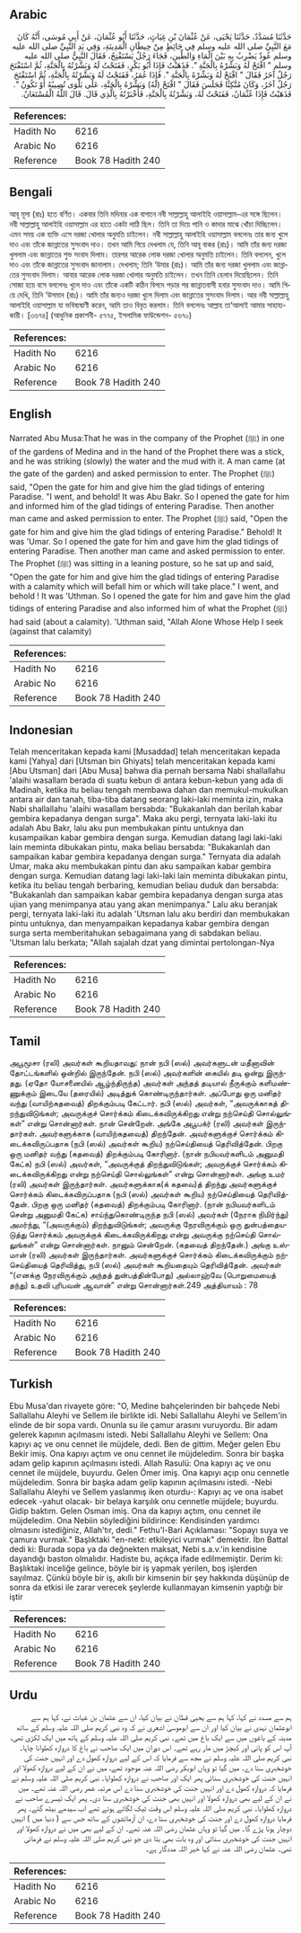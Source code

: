 ## Arabic


<div dir="rtl" lang="ar" style={{fontSize:'larger',backgroundColor:'#f8f9fa',padding:20}}>
حَدَّثَنَا مُسَدَّدٌ، حَدَّثَنَا يَحْيَى، عَنْ عُثْمَانَ بْنِ غِيَاثٍ، حَدَّثَنَا أَبُو عُثْمَانَ، عَنْ أَبِي مُوسَى، أَنَّهُ كَانَ مَعَ النَّبِيِّ صلى الله عليه وسلم فِي حَائِطٍ مِنْ حِيطَانِ الْمَدِينَةِ، وَفِي يَدِ النَّبِيِّ صلى الله عليه وسلم عُودٌ يَضْرِبُ بِهِ بَيْنَ الْمَاءِ وَالطِّينِ، فَجَاءَ رَجُلٌ يَسْتَفْتِحُ، فَقَالَ النَّبِيُّ صلى الله عليه وسلم ‏"‏ افْتَحْ لَهُ وَبَشِّرْهُ بِالْجَنَّةِ ‏"‏‏.‏ فَذَهَبْتُ فَإِذَا أَبُو بَكْرٍ، فَفَتَحْتُ لَهُ وَبَشَّرْتُهُ بِالْجَنَّةِ، ثُمَّ اسْتَفْتَحَ رَجُلٌ آخَرُ فَقَالَ ‏"‏ افْتَحْ لَهُ وَبَشِّرْهُ بِالْجَنَّةِ ‏"‏‏.‏ فَإِذَا عُمَرُ، فَفَتَحْتُ لَهُ وَبَشَّرْتُهُ بِالْجَنَّةِ، ثُمَّ اسْتَفْتَحَ رَجُلٌ آخَرُ، وَكَانَ مُتَّكِئًا فَجَلَسَ فَقَالَ ‏"‏ افْتَحْ ‏(‏لَهُ‏)‏ وَبَشِّرْهُ بِالْجَنَّةِ، عَلَى بَلْوَى تُصِيبُهُ أَوْ تَكُونُ ‏"‏‏.‏ فَذَهَبْتُ فَإِذَا عُثْمَانُ، فَفَتَحْتُ لَهُ، وَبَشَّرْتُهُ بِالْجَنَّةِ، فَأَخْبَرْتُهُ بِالَّذِي قَالَ‏.‏ قَالَ اللَّهُ الْمُسْتَعَانُ‏.‏
</div>
<div style={{backgroundColor:'#f8f9fa',padding:20, marginBottom: 10}}><table> <thead> <tr> <th>References:</th> <th></th> </tr> </thead> <tbody><tr><td>Hadith No</td><td>6216</td></tr><tr><td>Arabic No</td><td>6216</td></tr><tr><td>Reference</td><td>Book 78 Hadith 240</td></tr></tbody></table></div>

## Bengali


<div dir="ltr" lang="bn" style={{fontSize:'larger',backgroundColor:'#f8f9fa',padding:20}}>
আবূ মূসা (রাঃ) হতে বর্ণিত। একবার তিনি মদিনার এক বাগানে নবী সাল্লাল্লাহু আলাইহি ওয়াসাল্লাম-এর সঙ্গে ছিলেন। নবী সাল্লাল্লাহু আলাইহি ওয়াসাল্লাম এর হাতে একটা লাঠি ছিল। তিনি তা দিয়ে পানি ও কাদার মাঝে খোঁচা দিচ্ছিলেন। এমন সময় এক ব্যক্তি এসে দরজা খোলার অনুমতি চাইলেন। নবী সাল্লাল্লাহু আলাইহি ওয়াসাল্লাম বললেনঃ তার জন্য খুলে দাও এবং তাঁকে জান্নাতের সুসংবাদ দাও। তখন আমি গিয়ে দেখলাম যে, তিনি আবূ বাকর (রাঃ)। আমি তাঁর জন্য দরজা খুললাম এবং জান্নাতের শুভ সংবাদ দিলাম। তারপর আরেক লোক দরজা খোলার অনুমতি চাইলেন। তিনি বললেন, খুলে দাও এবং তাঁকে জান্নাতের সুসংবাদ জানালাম। দেখলাম; তিনি ‘উমার (রাঃ)। আমি তাঁর জন্য দরজা খুললাম এবং জান্নাতের সুসংবাদ দিলাম। আবার আরেক লোক দরজা খোলার অনুমতি চাইলেন। তখন তিনি হেলান দিয়েছিলেন। তিনি সোজা হয়ে বসে বললেনঃ খুলে দাও এবং তাঁকে একটি কঠিন বিপদে পড়ার পর জান্নাতবাসী হবার সুসংবাদ দাও। আমি গিয়ে দেখি, তিনি ‘উসমান (রাঃ)। আমি তাঁর জন্যও দরজা খুলে দিলাম এবং জান্নাতের সুসংবাদ দিলাম। আর নবী সাল্লাল্লাহু আলাইহি ওয়াসাল্লাম যা ভবিষ্যদ্বাণী করেন, আমি তাও বিবৃত করলাম। তিনি বললেনঃ আল্লাহ তা‘আলাই আমার সাহায্যকারী। [৩৬৭৪] (আধুনিক প্রকাশনী- ৫৭৭৫, ইসলামিক ফাউন্ডেশন- ৫৬৭০)
</div>
<div style={{backgroundColor:'#f8f9fa',padding:20, marginBottom: 10}}><table> <thead> <tr> <th>References:</th> <th></th> </tr> </thead> <tbody><tr><td>Hadith No</td><td>6216</td></tr><tr><td>Arabic No</td><td>6216</td></tr><tr><td>Reference</td><td>Book 78 Hadith 240</td></tr></tbody></table></div>

## English


<div dir="ltr" lang="en" style={{fontSize:'larger',backgroundColor:'#f8f9fa',padding:20}}>
Narrated Abu Musa:That he was in the company of the Prophet (ﷺ) in one of the gardens of Medina and in the hand of the Prophet there was a stick, and he was striking (slowly) the water and the mud with it. A man came (at the gate of the garden) and asked permission to enter. The Prophet (ﷺ) said, "Open the gate for him and give him the glad tidings of entering Paradise. "I went, and behold! It was Abu Bakr. So I opened the gate for him and informed him of the glad tidings of entering Paradise. Then another man came and asked permission to enter. The Prophet (ﷺ) said, "Open the gate for him and give him the glad tidings of entering Paradise." Behold! It was 'Umar. So I opened the gate for him and gave him the glad tidings of entering Paradise. Then another man came and asked permission to enter. The Prophet (ﷺ) was sitting in a leaning posture, so he sat up and said, "Open the gate for him and give him the glad tidings of entering Paradise with a calamity which will befall him or which will take place." I went, and behold ! It was 'Uthman. So I opened the gate for him and gave him the glad tidings of entering Paradise and also informed him of what the Prophet (ﷺ) had said (about a calamity). 'Uthman said, "Allah Alone Whose Help I seek (against that calamity)
</div>
<div style={{backgroundColor:'#f8f9fa',padding:20, marginBottom: 10}}><table> <thead> <tr> <th>References:</th> <th></th> </tr> </thead> <tbody><tr><td>Hadith No</td><td>6216</td></tr><tr><td>Arabic No</td><td>6216</td></tr><tr><td>Reference</td><td>Book 78 Hadith 240</td></tr></tbody></table></div>

## Indonesian


<div dir="ltr" lang="id" style={{fontSize:'larger',backgroundColor:'#f8f9fa',padding:20}}>
Telah menceritakan kepada kami [Musaddad] telah menceritakan kepada kami [Yahya] dari [Utsman bin Ghiyats] telah menceritakan kepada kami [Abu Utsman] dari [Abu Musa] bahwa dia pernah bersama Nabi shallallahu 'alaihi wasallam berada di suatu kebun di antara kebun-kebun yang ada di Madinah, ketika itu beliau tengah membawa dahan dan memukul-mukulkan antara air dan tanah, tiba-tiba datang seorang laki-laki meminta izin, maka Nabi shallallahu 'alaihi wasallam bersabda: "Bukakanlah dan berilah kabar gembira kepadanya dengan surga". Maka aku pergi, ternyata laki-laki itu adalah Abu Bakr, lalu aku pun membukakan pintu untuknya dan kusampaikan kabar gembira dengan surga. Kemudian datang lagi laki-laki lain meminta dibukakan pintu, maka beliau bersabda: "Bukakanlah dan sampaikan kabar gembira kepadanya dengan surga." Ternyata dia adalah Umar, maka aku membukakan pintu dan aku sampaikan kabar gembira dengan surga. Kemudian datang lagi laki-laki lain meminta dibukakan pintu, ketika itu beliau tengah berbaring, kemudian beliau duduk dan bersabda: "Bukakanlah dan sampaikan kabar gembira kepadanya dengan surga atas ujian yang menimpanya atau yang akan menimpanya." Lalu aku beranjak pergi, ternyata laki-laki itu adalah 'Utsman lalu aku berdiri dan membukakan pintu untuknya, dan menyampaikan kepadanya kabar gembira dengan surga serta memberitahukan sebagaimana yang di sabdakan beliau. 'Utsman lalu berkata; "Allah sajalah dzat yang dimintai pertolongan-Nya
</div>
<div style={{backgroundColor:'#f8f9fa',padding:20, marginBottom: 10}}><table> <thead> <tr> <th>References:</th> <th></th> </tr> </thead> <tbody><tr><td>Hadith No</td><td>6216</td></tr><tr><td>Arabic No</td><td>6216</td></tr><tr><td>Reference</td><td>Book 78 Hadith 240</td></tr></tbody></table></div>

## Tamil


<div dir="ltr" lang="ta" style={{fontSize:'larger',backgroundColor:'#f8f9fa',padding:20}}>
அபூமூசா (ரலி) அவர்கள் கூறியதாவது: நான் நபி (ஸல்) அவர்களுடன் மதீனாவின் தோட்டங்களில் ஒன்றில் இருந்தேன். நபி (ஸல்) அவர்களின் கையில் தடி ஒன்று இருந்தது. (ஏதோ யோசனையில் ஆழ்ந்திருந்த) அவர்கள் அந்தத் தடியால் நீருக்கும் களிமண்ணுக்கும் இடையே (தரையில்) அடித்துக் கொண்டிருந்தார்கள். அப்போது ஒரு மனிதர் வந்து (வாயிற்கதவைத்) திறக்கும்படி கேட்டார். நபி (ஸல்) அவர்கள், “அவருக்காகத் திறந்துவிடுங்கள்; அவருக்குச் சொர்க்கம் கிடைக்கவிருக்கிறது என்று நற்செய்தி சொல்லுங்கள்” என்று சொன்னார்கள். நான் சென்றேன். அங்கே அபூபக்ர் (ரலி) அவர்கள் இருந்தார்கள். அவர்களுக்காக (வாயிற்கதவைத்) திறந்தேன். அவர்களுக்குச் சொர்க்கம் கிடைக்கவிருப்பதாக (நபி (ஸல்) அவர்கள் கூறிய) நற்செய்தியைத் தெரிவித்தேன். பிறகு ஒரு மனிதர் வந்து (கதவைத்) திறக்கும்படி கோரினார். (நான் நபியவர்களிடம் அனுமதி கேட்க) நபி (ஸல்) அவர்கள், “அவருக்குத் திறந்துவிடுங்கள்; அவருக்குச் சொர்க்கம் கிடைக்கவிருக்கிறது என்று நற்செய்தி சொல்லுங்கள்” என்று சொன்னார்கள். அங்கு உமர் (ரலி) அவர்கள் இருந்தார்கள். அவர்களுக்காக(க் கதவை)த் திறந்து அவர்களுக்குச் சொர்க்கம் கிடைக்கவிருப்பதாக (நபி (ஸல்) அவர்கள் கூறிய) நற்செய்தியைத் தெரிவித்தேன். பிறகு ஒரு மனிதர் (கதவைத்) திறக்கும்படி கோரினார். (நான் நபியவர்களிடம் சென்று அனுமதி கேட்க) சாய்ந்துகொண்டிருந்த நபி (ஸல்) அவர்கள் (நேராக நிமிர்ந்து) அமர்ந்து, “(அவருக்கும்) திறந்துவிடுங்கள்; அவருக்கு நேரவிருக்கும் ஒரு துன்பத்தையடுத்து சொர்க்கம் அவருக்குக் கிடைக்கவிருக்கிறது என்று அவருக்கு நற்செய்தி சொல்லுங்கள்” என்று சொன்னார்கள். நானும் சென்றேன். (கதவைத் திறந்தேன்.) அங்கு உஸ்மான் (ரலி) அவர்கள் இருந்தார்கள். அவர்களுக்குச் சொர்க்கம் கிடைக்கவிருக்கும் நற்செய்தியைத் தெரிவித்து, நபி (ஸல்) அவர்கள் கூறியதையும் தெரிவித்தேன். அவர்கள் “(எனக்கு நேரவிருக்கும் அந்தத் துன்பத்தின்போது) அல்லாஹ்வே (பொறுமையைத் தந்து) உதவி புரிபவன் ஆவான்” என்று சொன்னார்கள்.249 அத்தியாயம் : 78
</div>
<div style={{backgroundColor:'#f8f9fa',padding:20, marginBottom: 10}}><table> <thead> <tr> <th>References:</th> <th></th> </tr> </thead> <tbody><tr><td>Hadith No</td><td>6216</td></tr><tr><td>Arabic No</td><td>6216</td></tr><tr><td>Reference</td><td>Book 78 Hadith 240</td></tr></tbody></table></div>

## Turkish


<div dir="ltr" lang="tr" style={{fontSize:'larger',backgroundColor:'#f8f9fa',padding:20}}>
Ebu Musa'dan rivayete göre: "O, Medine bahçelerinden bir bahçede Nebi Sallallahu Aleyhi ve Sellem ile birlikte idi. Nebi Sallallahu Aleyhi ve Sellem'in elinde de bir sopa vardı. Onunla su ile çamur arasını vuruyordu. Bir adam gelerek kapının açılmasını istedi. Nebi Sallallahu Aleyhi ve Sellem: Ona kapıyı aç ve onu cennet ile müjdele, dedi. Ben de gittim. Meğer gelen Ebu Bekir imiş. Ona kapıyı açtım ve onu cennet ile müjdeledim. Sonra bir başka adam gelip kapının açılmasını istedi. Allah Rasulü: Ona kapıyı aç ve onu cennet ile müjdele, buyurdu. Gelen Ömer imiş. Ona kapıyı açıp onu cennetle müjdeledim. Sonra bir başka adam gelip kapının açılmasını istedi. -Nebi Sallallahu Aleyhi ve Sellem yaslanmış iken oturdu-: Kapıyı aç ve ona isabet edecek -yahut olacak- bir belaya karşılık onu cennetle müjdele; buyurdu. Gidip baktım. Gelen Osman imiş. Ona da kapıyı açtım, onu cennet ile müjdeledim. Ona Nebiin söylediğini bildirince: Kendisinden yardımcı olmasını istediğiniz, Allah'tır, dedi." Fethu'l-Bari Açıklaması: "Sopayı suya ve çamura vurmak." Başlıktaki "en-nekt: etkileyici vurmak" demektir. İbn Battal dedi ki: Burada sopa ya da değnekten maksat, Nebi s.a.v.'in kendisine dayandığı baston olmalıdır. Hadiste bu, açıkça ifade edilmemiştir. Derim ki: Başlıktaki inceliğe gelince, böyle bir iş yapmak yerilen, boş işlerden sayılmaz. Çünkü böyle bir iş, akıllı bir kimsenin bir şey hakkında düşünüp de sonra da etkisi ile zarar verecek şeylerde kullanmayan kimsenin yaptığı bir iştir
</div>
<div style={{backgroundColor:'#f8f9fa',padding:20, marginBottom: 10}}><table> <thead> <tr> <th>References:</th> <th></th> </tr> </thead> <tbody><tr><td>Hadith No</td><td>6216</td></tr><tr><td>Arabic No</td><td>6216</td></tr><tr><td>Reference</td><td>Book 78 Hadith 240</td></tr></tbody></table></div>

## Urdu


<div dir="rtl" lang="ur" style={{fontSize:'larger',backgroundColor:'#f8f9fa',padding:20}}>
ہم سے مسدد نے کہا، کہا ہم سے یحییٰ قطان نے بیان کیا، ان سے عثمان بن غیاث نے، کہا ہم سے ابوعثمان نہدی نے بیان کیا اور ان سے ابوموسیٰ اشعری نے کہ وہ نبی کریم صلی اللہ علیہ وسلم کے ساتھ مدینہ کے باغوں میں سے ایک باغ میں تھے۔ نبی کریم صلی اللہ علیہ وسلم کے ہاتھ میں ایک لکڑی تھی، آپ اس کو پانی اور کیچڑ میں مار رہے تھے۔ اس دوران میں ایک صاحب نے باغ کا دروازہ کھلوانا چاہا۔ نبی کریم صلی اللہ علیہ وسلم نے مجھ سے فرمایا کہ اس کے لیے دروازہ کھول دے اور انہیں جنت کی خوشخبری سنا دے۔ میں گیا تو وہاں ابوبکر رضی اللہ عنہ موجود تھے، میں نے ان کے لیے دروازہ کھولا اور انہیں جنت کی خوشخبری سنائی پھر ایک اور صاحب نے دروازہ کھلوایا۔ نبی کریم صلی اللہ علیہ وسلم نے فرمایا کہ دروازہ کھول دے اور انہیں جنت کی خوشخبری سنا دے اس مرتبہ عمر رضی اللہ عنہ تھے۔ میں نے ان کے لیے بھی دروازہ کھولا اور انہیں بھی جنت کی خوشخبری سنا دی۔ پھر ایک تیسرے صاحب نے دروازہ کھلوایا۔ نبی کریم صلی اللہ علیہ وسلم اس وقت ٹیک لگائے ہوئے تھے اب سیدھے بیٹھ گئے۔ پھر فرمایا دروازہ کھول دے اور جنت کی خوشخبری سنا دے، ان آزمائشوں کے ساتھ جس سے ( دنیا میں ) انہیں دوچار ہونا پڑے گا۔ میں گیا تو وہاں عثمان رضی اللہ عنہ تھے۔ ان کے لیے بھی میں نے دروازہ کھولا اور انہیں جنت کی خوشخبری سنائی اور وہ بات بھی بتا دی جو نبی کریم صلی اللہ علیہ وسلم نے فرمائی تھی۔ عثمان رضی اللہ عنہ نے کہا خیر اللہ مددگار ہے۔
</div>
<div style={{backgroundColor:'#f8f9fa',padding:20, marginBottom: 10}}><table> <thead> <tr> <th>References:</th> <th></th> </tr> </thead> <tbody><tr><td>Hadith No</td><td>6216</td></tr><tr><td>Arabic No</td><td>6216</td></tr><tr><td>Reference</td><td>Book 78 Hadith 240</td></tr></tbody></table></div>